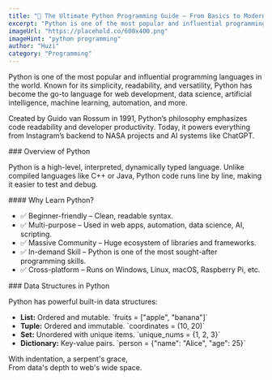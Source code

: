 ```yaml
---
title: "🐍 The Ultimate Python Programming Guide – From Basics to Modern Techniques"
excerpt: "Python is one of the most popular and influential programming languages in the world. Known for its simplicity, readability, and versatility, Python has become the go-to language for web development, data science, artificial intelligence, and more."
imageUrl: "https://placehold.co/600x400.png"
imageHint: "python programming"
author: "Huzi"
category: "Programming"
---
```


<p>Python is one of the most popular and influential programming languages in the world. Known for its simplicity, readability, and versatility, Python has become the go-to language for web development, data science, artificial intelligence, machine learning, automation, and more.</p>
<p>Created by Guido van Rossum in 1991, Python’s philosophy emphasizes code readability and developer productivity. Today, it powers everything from Instagram’s backend to NASA projects and AI systems like ChatGPT.</p>
### Overview of Python
<p>Python is a high-level, interpreted, dynamically typed language. Unlike compiled languages like C++ or Java, Python code runs line by line, making it easier to test and debug.</p>
#### Why Learn Python?
<ul>
  <li>✅ Beginner-friendly – Clean, readable syntax.</li>
  <li>✅ Multi-purpose – Used in web apps, automation, data science, AI, scripting.</li>
  <li>✅ Massive Community – Huge ecosystem of libraries and frameworks.</li>
  <li>✅ In-demand Skill – Python is one of the most sought-after programming skills.</li>
  <li>✅ Cross-platform – Runs on Windows, Linux, macOS, Raspberry Pi, etc.</li>
</ul>
### Data Structures in Python
<p>Python has powerful built-in data structures:</p>
<ul>
  <li><strong>List:</strong> Ordered and mutable. `fruits = ["apple", "banana"]`</li>
  <li><strong>Tuple:</strong> Ordered and immutable. `coordinates = (10, 20)`</li>
  <li><strong>Set:</strong> Unordered with unique items. `unique_nums = {1, 2, 3}`</li>
  <li><strong>Dictionary:</strong> Key-value pairs. `person = {"name": "Alice", "age": 25}`</li>
</ul>
<div className="italic text-center text-muted-foreground pt-4 border-t mt-8">
  With indentation, a serpent's grace,<br/>
  From data's depth to web's wide space.
</div>
